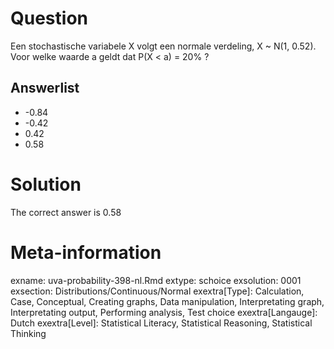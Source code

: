 Question
========

Een stochastische variabele X volgt een normale verdeling, X ~ N(1, 0.52). Voor welke waarde a geldt dat P(X < a) = 20% ?

Answerlist
----------
* -0.84
* -0.42
* 0.42
* 0.58

Solution
========

The correct answer is  0.58

Meta-information
================
exname: uva-probability-398-nl.Rmd
extype: schoice
exsolution: 0001
exsection: Distributions/Continuous/Normal
exextra[Type]: Calculation, Case, Conceptual, Creating graphs, Data manipulation, Interpretating graph, Interpretating output, Performing analysis, Test choice
exextra[Langauge]: Dutch
exextra[Level]: Statistical Literacy, Statistical Reasoning, Statistical Thinking
